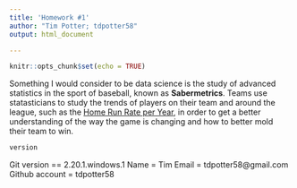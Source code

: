 ```yaml
---
title: 'Homework #1'
author: "Tim Potter; tdpotter58"
output: html_document

---
```


```r
knitr::opts_chunk$set(echo = TRUE)

```

  Something I would consider to be data science is the study of advanced statistics in the sport of baseball, known as **Sabermetrics**. Teams use statasticians to study the trends of players on their team and around the league, such as the [Home Run Rate per Year](https://blogs.fangraphs.com/wp-content/uploads/2017/08/home-run-rate.png), in order to get a better understanding of the way the game is changing and how to better mold their team to win.
 

```r
version
```

Git version == 2.20.1.windows.1
Name = Tim
Email = tdpotter58@gmail.com
Github account = tdpotter58
